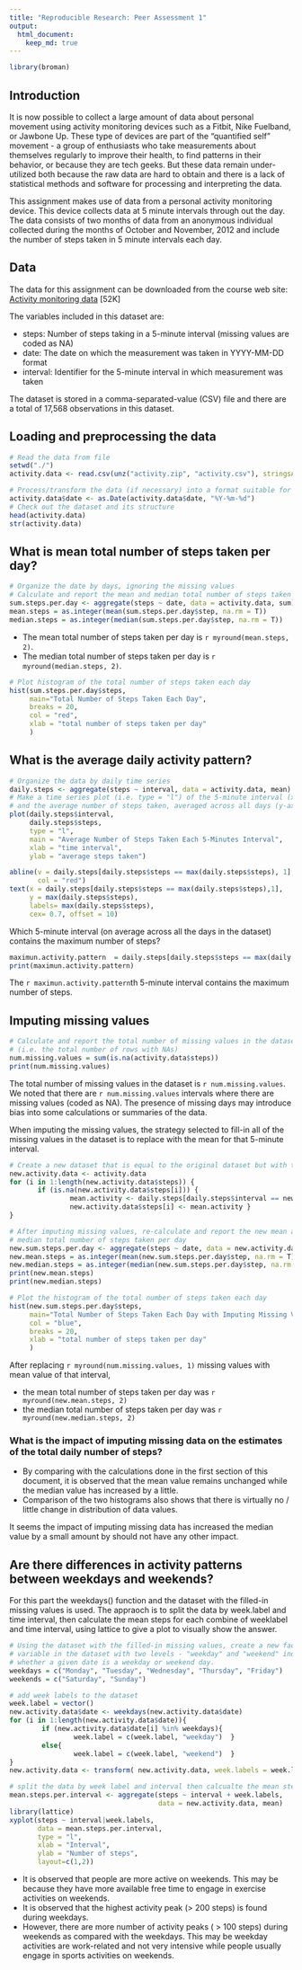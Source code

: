```yaml
---
title: "Reproducible Research: Peer Assessment 1"
output: 
  html_document:
    keep_md: true
---
```


```r
library(broman)
```

## Introduction

It is now possible to collect a large amount of data about personal movement using activity monitoring devices such as a Fitbit, Nike Fuelband, or Jawbone Up. These type of devices are part of the "quantified self" movement - a group of enthusiasts who take measurements about themselves regularly to improve their health, to find patterns in their behavior, or because they are tech geeks. But these data remain under-utilized both because the raw data are hard to obtain and there is a lack of statistical methods and software for processing and interpreting the data.

This assignment makes use of data from a personal activity monitoring device. This device collects data at 5 minute intervals through out the day. The data consists of two months of data from an anonymous individual collected during the months of October and November, 2012 and include the number of steps taken in 5 minute intervals each day.

## Data

The data for this assignment can be downloaded from the course web site: [Activity monitoring data](https://d396qusza40orc.cloudfront.net/repdata%2Fdata%2Factivity.zip) [52K]

The variables included in this dataset are:

- steps: Number of steps taking in a 5-minute interval (missing values are coded as NA)
- date: The date on which the measurement was taken in YYYY-MM-DD format
- interval: Identifier for the 5-minute interval in which measurement was taken

The dataset is stored in a comma-separated-value (CSV) file and there are a total of 17,568 observations in this dataset.

## Loading and preprocessing the data
```r
# Read the data from file
setwd("./")  
activity.data <- read.csv(unz("activity.zip", "activity.csv"), stringsAsFactors = F)

# Process/transform the data (if necessary) into a format suitable for your analysis
activity.data$date <- as.Date(activity.data$date, "%Y-%m-%d")
# Check out the dataset and its structure
head(activity.data)
str(activity.data)
```

## What is mean total number of steps taken per day?
```r
# Organize the date by days, ignoring the missing values
# Calculate and report the mean and median total number of steps taken per day
sum.steps.per.day <- aggregate(steps ~ date, data = activity.data, sum)
mean.steps = as.integer(mean(sum.steps.per.day$step, na.rm = T))
median.steps = as.integer(median(sum.steps.per.day$step, na.rm = T))

```
- The mean total number of steps taken per day is `r myround(mean.steps, 2)`.  
- The median total number of steps taken per day is `r myround(median.steps, 2)`.

```r
# Plot histogram of the total number of steps taken each day
hist(sum.steps.per.day$steps, 
     main="Total Number of Steps Taken Each Day",
     breaks = 20,
     col = "red",
     xlab = "total number of steps taken per day"
     ) 

```

## What is the average daily activity pattern?
```r
# Organize the data by daily time series
daily.steps <- aggregate(steps ~ interval, data = activity.data, mean)
# Make a time series plot (i.e. type = "l") of the 5-minute interval (x-axis) 
# and the average number of steps taken, averaged across all days (y-axis)
plot(daily.steps$interval, 
     daily.steps$steps,
     type = "l",
     main = "Average Number of Steps Taken Each 5-Minutes Interval",
     xlab = "time interval",
     ylab = "average steps taken")

abline(v = daily.steps[daily.steps$steps == max(daily.steps$steps), 1], 
       col = "red")
text(x = daily.steps[daily.steps$steps == max(daily.steps$steps),1],
     y = max(daily.steps$steps),
     labels= max(daily.steps$steps),
     cex= 0.7, offset = 10)
```

Which 5-minute interval (on average across all the days in the dataset) contains the maximum number of steps?
```r
maximun.activity.pattern  = daily.steps[daily.steps$steps == max(daily.steps$steps),1]
print(maximun.activity.pattern)
```
The `r maximun.activity.pattern`th 5-minute interval contains the maximum number of steps.

## Imputing missing values


```r
# Calculate and report the total number of missing values in the dataset
# (i.e. the total number of rows with NAs)
num.missing.values = sum(is.na(activity.data$steps))
print(num.missing.values)
```
The total number of missing values in the dataset is `r num.missing.values`.
We noted that there are `r num.missing.values` intervals where there are missing values (coded as NA). The presence of missing days may introduce bias into some calculations or summaries of the data.

When imputing the missing values, the strategy selected to fill-in all of the missing values in the dataset is to replace with the mean for that 5-minute interval.
```r
# Create a new dataset that is equal to the original dataset but with the missing data filled-in
new.activity.data <- activity.data
for (i in 1:length(new.activity.data$steps)) {
       if (is.na(new.activity.data$steps[i])) {
               mean.activity <- daily.steps[daily.steps$interval == new.activity.data$interval[i], 2]
               new.activity.data$steps[i] <- mean.activity }        
}

# After imputing missing values, re-calculate and report the new mean and 
# median total number of steps taken per day
new.sum.steps.per.day <- aggregate(steps ~ date, data = new.activity.data, sum)
new.mean.steps = as.integer(mean(new.sum.steps.per.day$step, na.rm = T))
new.median.steps = as.integer(median(new.sum.steps.per.day$step, na.rm = T))
print(new.mean.steps)
print(new.median.steps)

# Plot the histogram of the total number of steps taken each day
hist(new.sum.steps.per.day$steps, 
     main="Total Number of Steps Taken Each Day with Imputing Missing Values",
     col = "blue",
     breaks = 20,
     xlab = "total number of steps taken per day"
     ) 
```

After replacing `r myround(num.missing.values, 1)` missing values with mean value of that 
interval,

- the mean total number of steps taken per day was `r myround(new.mean.steps, 2)`
- the median total number of steps taken per day was `r myround(new.median.steps, 2)` 

### What is the impact of imputing missing data on the estimates of the total daily number of steps?

- By comparing with the calculations done in the first section of this document, it is observed that the mean value remains unchanged while the median value has increased by a little. 
- Comparison of the two histograms also shows that there is virtually no / little change in distribution of data values.

It seems the impact of imputing missing data has increased the median value by a small amount by should not have any other impact.

## Are there differences in activity patterns between weekdays and weekends?
For this part the weekdays() function and the dataset with the filled-in missing values is used. The appraoch is to split the data by week.label and time interval, then calculate the mean steps for each combine of weeklabel and time interval, using lattice to give a plot to visually show the answer.


```r
# Using the dataset with the filled-in missing values, create a new factor 
# variable in the dataset with two levels - "weekday" and "weekend" indicating 
# whether a given date is a weekday or weekend day.
weekdays = c("Monday", "Tuesday", "Wednesday", "Thursday", "Friday")
weekends = c("Saturday", "Sunday")

# add week labels to the dataset
week.label = vector()
new.activity.data$date <- weekdays(new.activity.data$date)
for (i in 1:length(new.activity.data$date)){
        if (new.activity.data$date[i] %in% weekdays){
                week.label = c(week.label, "weekday")  }
        else{
                week.label = c(week.label, "weekend")  }
}
new.activity.data <- transform( new.activity.data, week.labels = week.label)

# split the data by week label and interval then calcualte the mean steps, and plot
mean.steps.per.interval <- aggregate(steps ~ interval + week.labels, 
                                     data = new.activity.data, mean)
library(lattice)
xyplot(steps ~ interval|week.labels, 
       data = mean.steps.per.interval,
       type = "l",
       xlab = "Interval",
       ylab = "Number of steps",
       layout=c(1,2))

```

- It is observed that people are more active on weekends. This may be because they have more available free time to engage in exercise activities on weekends.
- It is observed that the highest activity peak (> 200 steps) is found during weekdays. 
- However, there are more number of activity peaks ( > 100 steps) during weekends as compared with the weekdays. This may be weekday activities are work-related and not very intensive while people usually engage in sports activities on weekends.
